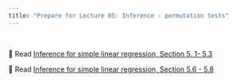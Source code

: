 ```yaml
---
title: "Prepare for Lecture 05: Inference - permutation tests"
---
```


<br>

📖 Read [Inference for simple linear regression, Section 5. 1- 5.3](https://introregression.netlify.app/05-slr-inference)

📖 Read [Inference for simple linear regression, Section 5.6 - 5.8](https://introregression.netlify.app/05-slr-inference#sec-hypothesis-test-overview)

